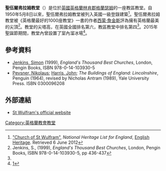 {{Infobox church
|name         = 圣伍尔弗拉姆教堂
|image        = St. Wilfrums Church.jpg
|caption      = 
|dedication   = [[Wulfram_of_Sens|Wulfram of Sens]]
|denomination = [[英國聖公會|英國聖公會]]
|churchmanship    = 
|parish       = [[格蘭瑟姆|格蘭瑟姆]]
|deanery      = 格蘭瑟姆
|archdeaconry = 
|diocese      = [[聖公會林肯教區|聖公會林肯教區]]
|province     = [[坎特伯雷教省|坎特伯雷教省]]
|presbytery   = 
|archbishop   =
|bishop       =
|dean         =
|prebendary   =
|provost      =
|canon        =
|canon1       = 
|canon2       = 
|canon3       = 
|priest       =
|vicar1       = 
|vicar2       = 
|rector       = 
|vicar        = 
|curate       = 
|minister     = Fr Stuart Cradduck
|assistant    = Revd Jacqueline Bell
|honpriest    = 
|deacon       = Fr. James Robinson
|pastor       =
|organistdom  = Dr Tim Williams
|organist     = Dr Andrew Wyatt
|warden       = Mr Andrew Gregory : Mrs. Val York
|website      = [http://www.stwulframs.org.uk www.stwulframs.org.uk]<br />[http://www.discoverstwulframs.org.uk www.discoverstwulframs.org.uk]
|coordinates  = {{coord|52.9148|-0.6407|type:landmark_region:GB|display=inline,title}}
}}
'''聖伍爾弗拉姆教堂'''（{{lang-en|St Wulfram's Church, Grantham}}）是位於[[英國|英國]][[英格蘭|英格蘭]][[林肯郡|林肯郡]][[格蘭瑟姆|格蘭瑟姆]]的一座教區教堂。自1950年5月8日以來，聖伍爾弗拉姆教堂被列入英國一級登錄建築<ref name=NHLE>[http://list.english-heritage.org.uk/resultsingle.aspx?uid=1062501 "Church of St Wulfram"]{{Dead link|date=2019年6月 |bot=InternetArchiveBot |fix-attempted=yes }}, ''National Heritage List for England'', [[English_Heritage|English Heritage]]. Retrieved 6 June 2012</ref>。聖伍爾弗拉姆教堂被《英格蘭最好的1000座教堂》一書的作者[[西蒙·詹金斯|西蒙·詹金斯]]評為擁有英格蘭最美的尖頂<ref name=Jenkins>Jenkins, S., (1999), ''England's Thousand Best Churches'', London, Pengin Books, ISBN 978-0-14-103930-5, pp 436-437</ref>。教堂的尖塔高{{convert|282.5|ft|m|1}}，在英國全國排名第六，教區教堂中排名第四<ref name=NHLE/>。2015年聖誕節期間，教堂內曾設置了室內溜冰場<ref>[http://www.bbc.co.uk/news/uk-england-lincolnshire-34934845]</ref>。

==參考資料==
*[[Simon_Jenkins|Jenkins, Simon]] (1999), ''England's Thousand Best Churches'', London, Pengin Books, ISBN 978-0-14-103930-5
*[[Nikolaus_Pevsner|Pevsner, Nikolaus]]; [[John_Harris_(curator)|Harris, John]]; ''The Buildings of England: Lincolnshire'', Penguin (1964), revised by Nicholas Antram (1989), Yale University Press. ISBN 0300096208
{{Reflist}}

==外部連結==
{{Commons category-inline|St Wulfram's, Grantham}}
* [http://www.stwulframs.org.uk St Wulfram's official website]

[[Category:英格蘭教會教堂|Category:英格蘭教會教堂]]